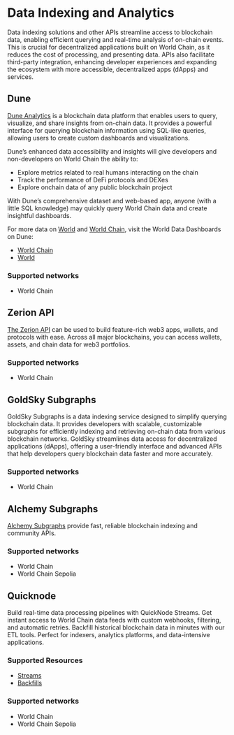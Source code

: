 # Data Indexing and Analytics

Data indexing solutions and other APIs streamline access to blockchain data, enabling efficient querying and real-time analysis of on-chain events. 
This is crucial for decentralized applications built on World Chain, as it reduces the cost of processing, and presenting data. APIs also facilitate 
third-party integration, enhancing developer experiences and expanding the ecosystem with more accessible, decentralized apps (dApps) and services.

## Dune

[Dune Analytics](https://dune.com/) is a blockchain data platform that enables users to query, visualize, and share insights from on-chain data.
It provides a powerful interface for querying blockchain information using SQL-like queries, allowing users 
to create custom dashboards and visualizations.

Dune’s enhanced data accessibility and insights will give developers and non-developers on World Chain the
ability to:
- Explore metrics related to real humans interacting on the chain
- Track the performance of DeFi protocols and DEXes
- Explore onchain data of any public blockchain project

With Dune’s comprehensive dataset and web-based app, anyone (with a little SQL knowledge) may quickly query World Chain data and create insightful dashboards.

For more data on [World](https://world.org/) and [World Chain](https://world.org/world-chain), visit the World Data Dashboards on Dune:

- [World Chain](https://dune.com/blockchains/worldchain)
- [World](https://dune.com/world/world)

### Supported networks

- World Chain

## Zerion API

[The Zerion API](https://zerion.io/api) can be used to build feature-rich web3 apps, wallets, and protocols with ease.
 Across all major blockchains, you can access wallets, assets, and chain data for web3 portfolios.

### Supported networks

- World Chain

## GoldSky Subgraphs

GoldSky Subgraphs is a data indexing service designed to simplify querying blockchain data. It provides developers with scalable, customizable subgraphs for
 efficiently indexing and retrieving on-chain data from various blockchain networks. GoldSky streamlines data access for decentralized applications (dApps),
 offering a user-friendly interface and advanced APIs that help developers query blockchain data faster and more accurately.

### Supported networks

- World Chain

## Alchemy Subgraphs

[Alchemy Subgraphs](https://docs.alchemy.com/reference/subgraphs-quickstart) provide fast, reliable blockchain indexing and community APIs.

### Supported networks

- World Chain
- World Chain Sepolia

## Quicknode

Build real-time data processing pipelines with QuickNode Streams. Get instant access to World Chain data feeds with custom webhooks, filtering, and automatic retries. Backfill historical blockchain data in minutes with our ETL tools. Perfect for indexers, analytics platforms, and data-intensive applications.

### Supported Resources

- [Streams](https://www.quicknode.com/streams)
- [Backfills](https://www.quicknode.com/streams/backfills)

### Supported networks

- World Chain
- World Chain Sepolia
